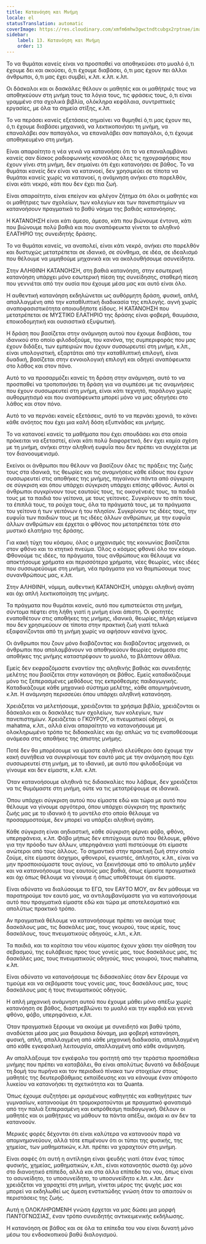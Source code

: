 ```yaml
---
title: Κατανόηση και Μνήμη
locale: el
statusTranslation: automatic
coverImage: https://res.cloudinary.com/xmfm6mhw3gwctndtcubgx2rptnae/image/upload/v1740337243/small_cover_educacion_fundamental_a051170f1c.webp
sidebar:
    label: 13. Κατανόηση και Μνήμη
    order: 13
---
```

Το να θυμάται κανείς είναι να προσπαθεί να αποθηκεύσει στο μυαλό ό,τι έχουμε δει και ακούσει, ό,τι έχουμε διαβάσει, ό,τι μας έχουν πει άλλοι άνθρωποι, ό,τι μας έχει συμβεί, κ.λπ. κ.λπ. κ.λπ.

Οι δάσκαλοι και οι δασκάλες θέλουν οι μαθητές και οι μαθήτριές τους να αποθηκεύουν στη μνήμη τους τα λόγια τους, τις φράσεις τους, ό,τι είναι γραμμένο στα σχολικά βιβλία, ολόκληρα κεφάλαια, συντριπτικές εργασίες, με όλα τα σημεία στίξης, κ.λπ.

Το να περάσει κανείς εξετάσεις σημαίνει να θυμηθεί ό,τι μας έχουν πει, ό,τι έχουμε διαβάσει μηχανικά, να λεκτικοποιήσει τη μνήμη, να επαναλάβει σαν παπαγάλοι, να επαναλάβει σαν παπαγάλοι, ό,τι έχουμε αποθηκευμένο στη μνήμη.

Είναι απαραίτητο η νέα γενιά να κατανοήσει ότι το να επαναλαμβάνει κανείς σαν δίσκος ραδιοφωνικής κονσόλας όλες τις ηχογραφήσεις που έχουν γίνει στη μνήμη, δεν σημαίνει ότι έχει κατανοήσει σε βάθος. Το να θυμάται κανείς δεν είναι να κατανοεί, δεν χρησιμεύει σε τίποτα να θυμάται κανείς χωρίς να κατανοεί, η ανάμνηση ανήκει στο παρελθόν, είναι κάτι νεκρό, κάτι που δεν έχει πια ζωή.

Είναι απαραίτητο, είναι επείγον και φλέγον ζήτημα ότι όλοι οι μαθητές και οι μαθήτριες των σχολείων, των κολεγίων και των πανεπιστημίων να κατανοήσουν πραγματικά το βαθύ νόημα της βαθιάς κατανόησης.

Η ΚΑΤΑΝΟΗΣΗ είναι κάτι άμεσο, άμεσο, κάτι που βιώνουμε έντονα, κάτι που βιώνουμε πολύ βαθιά και που αναπόφευκτα γίνεται το αληθινό ΕΛΑΤΗΡΙΟ της συνειδητής δράσης.

Το να θυμάται κανείς, να αναπολεί, είναι κάτι νεκρό, ανήκει στο παρελθόν και δυστυχώς μετατρέπεται σε ιδανικό, σε σύνθημα, σε ιδέα, σε ιδεαλισμό που θέλουμε να μιμηθούμε μηχανικά και να ακολουθήσουμε ασυνείδητα.

Στην ΑΛΗΘΙΝΗ ΚΑΤΑΝΟΗΣΗ, στη βαθιά κατανόηση, στην εσωτερική κατανόηση υπάρχει μόνο εσωτερική πίεση της συνείδησης, σταθερή πίεση που γεννιέται από την ουσία που έχουμε μέσα μας και αυτό είναι όλο.

Η αυθεντική κατανόηση εκδηλώνεται ως αυθόρμητη δράση, φυσική, απλή, απαλλαγμένη από την καταθλιπτική διαδικασία της επιλογής. αγνή χωρίς αναποφασιστικότητα οποιουδήποτε είδους. Η ΚΑΤΑΝΟΗΣΗ που μετατρέπεται σε ΜΥΣΤΙΚΟ ΕΛΑΤΗΡΙΟ της δράσης είναι φοβερή, θαυμάσια, εποικοδομητική και ουσιαστικά εξυψωτική.

Η δράση που βασίζεται στην ανάμνηση αυτού που έχουμε διαβάσει, του ιδανικού στο οποίο φιλοδοξούμε, του κανόνα, της συμπεριφοράς που μας έχουν διδάξει, των εμπειριών που έχουν συσσωρευτεί στη μνήμη, κ.λπ., είναι υπολογιστική, εξαρτάται από την καταθλιπτική επιλογή, είναι δυαδική, βασίζεται στην εννοιολογική επιλογή και οδηγεί αναπόφευκτα στο λάθος και στον πόνο.

Αυτό το να προσαρμόζει κανείς τη δράση στην ανάμνηση, αυτό το να προσπαθεί να τροποποιήσει τη δράση για να συμπέσει με τις αναμνήσεις που έχουν συσσωρευτεί στη μνήμη, είναι κάτι τεχνητό, παράλογο χωρίς αυθορμητισμό και που αναπόφευκτα μπορεί μόνο να μας οδηγήσει στο λάθος και στον πόνο.

Αυτό το να περνάει κανείς εξετάσεις, αυτό το να περνάει χρονιά, το κάνει κάθε ανόητος που έχει μια καλή δόση εξυπνάδας και μνήμης.

Το να κατανοεί κανείς τα μαθήματα που έχει σπουδάσει και στα οποία πρόκειται να εξεταστεί, είναι κάτι πολύ διαφορετικό, δεν έχει καμία σχέση με τη μνήμη, ανήκει στην αληθινή ευφυΐα που δεν πρέπει να συγχέεται με τον διανοουμενισμό.

Εκείνοι οι άνθρωποι που θέλουν να βασίζουν όλες τις πράξεις της ζωής τους στα ιδανικά, τις θεωρίες και τις αναμνήσεις κάθε είδους που έχουν συσσωρευτεί στις αποθήκες της μνήμης, πηγαίνουν πάντα από σύγκριση σε σύγκριση και όπου υπάρχει σύγκριση υπάρχει επίσης φθόνος. Αυτοί οι άνθρωποι συγκρίνουν τους εαυτούς τους, τις οικογένειές τους, τα παιδιά τους με τα παιδιά του γείτονα, με τους γείτονες. Συγκρίνουν το σπίτι τους, τα έπιπλά τους, τα ρούχα τους, όλα τα πράγματά τους, με τα πράγματα του γείτονα ή των γειτόνων ή του πλησίον. Συγκρίνουν τις ιδέες τους, την ευφυΐα των παιδιών τους με τις ιδέες άλλων ανθρώπων, με την ευφυΐα άλλων ανθρώπων και έρχεται ο φθόνος που μετατρέπεται τότε στο μυστικό ελατήριο της δράσης.

Για κακή τύχη του κόσμου, όλος ο μηχανισμός της κοινωνίας βασίζεται στον φθόνο και το κτητικό πνεύμα. Όλος ο κόσμος φθονεί όλο τον κόσμο. Φθονούμε τις ιδέες, τα πράγματα, τους ανθρώπους και θέλουμε να αποκτήσουμε χρήματα και περισσότερα χρήματα, νέες θεωρίες, νέες ιδέες που συσσωρεύουμε στη μνήμη, νέα πράγματα για να θαμπώσουμε τους συνανθρώπους μας, κ.λπ.

Στην ΑΛΗΘΙΝΗ, νόμιμη, αυθεντική ΚΑΤΑΝΟΗΣΗ, υπάρχει αληθινή αγάπη και όχι απλή λεκτικοποίηση της μνήμης.

Τα πράγματα που θυμάται κανείς, αυτό που εμπιστεύεται στη μνήμη, σύντομα πέφτει στη λήθη γιατί η μνήμη είναι άπιστη. Οι φοιτητές εναποθέτουν στις αποθήκες της μνήμης, ιδανικά, θεωρίες, πλήρη κείμενα που δεν χρησιμεύουν σε τίποτα στην πρακτική ζωή γιατί τελικά εξαφανίζονται από τη μνήμη χωρίς να αφήσουν κανένα ίχνος.

Οι άνθρωποι που ζουν μόνο διαβάζοντας και διαβάζοντας μηχανικά, οι άνθρωποι που απολαμβάνουν να αποθηκεύουν θεωρίες ανάμεσα στις αποθήκες της μνήμης καταστρέφουν το μυαλό, το βλάπτουν άθλια.

Εμείς δεν εκφραζόμαστε εναντίον της αληθινής βαθιάς και συνειδητής μελέτης που βασίζεται στην κατανόηση σε βάθος. Εμείς καταδικάζουμε μόνο τις ξεπερασμένες μεθόδους της εκπρόθεσμης παιδαγωγικής. Καταδικάζουμε κάθε μηχανικό σύστημα μελέτης, κάθε απομνημόνευση, κ.λπ. Η ανάμνηση περισσεύει όπου υπάρχει αληθινή κατανόηση.

Χρειάζεται να μελετήσουμε, χρειάζονται τα χρήσιμα βιβλία, χρειάζονται οι δάσκαλοι και οι δασκάλες των σχολείων, των κολεγίων, των πανεπιστημίων. Χρειάζεται ο ΓΚΟΥΡΟΥ, οι πνευματικοί οδηγοί, οι mahatma, κ.λπ., αλλά είναι απαραίτητο να κατανοήσουμε με ολοκληρωμένο τρόπο τις διδασκαλίες και όχι απλώς να τις εναποθέσουμε ανάμεσα στις αποθήκες της άπιστης μνήμης.

Ποτέ δεν θα μπορέσουμε να είμαστε αληθινά ελεύθεροι όσο έχουμε την κακή συνήθεια να συγκρίνουμε τον εαυτό μας με την ανάμνηση που έχει συσσωρευτεί στη μνήμη, με το ιδανικό, με αυτό που φιλοδοξούμε να γίνουμε και δεν είμαστε, κ.λπ. κ.λπ.

Όταν κατανοήσουμε αληθινά τις διδασκαλίες που λάβαμε, δεν χρειάζεται να τις θυμόμαστε στη μνήμη, ούτε να τις μετατρέψουμε σε ιδανικά.

Όπου υπάρχει σύγκριση αυτού που είμαστε εδώ και τώρα με αυτό που θέλουμε να γίνουμε αργότερα, όπου υπάρχει σύγκριση της πρακτικής ζωής μας με το ιδανικό ή το μοντέλο στο οποίο θέλουμε να προσαρμοστούμε, δεν μπορεί να υπάρξει αληθινή αγάπη.

Κάθε σύγκριση είναι αηδιαστική, κάθε σύγκριση φέρνει φόβο, φθόνο, υπερηφάνεια, κ.λπ. Φόβο μήπως δεν επιτύχουμε αυτό που θέλουμε, φθόνο για την πρόοδο των άλλων, υπερηφάνεια γιατί πιστεύουμε ότι είμαστε ανώτεροι από τους άλλους. Το σημαντικό στην πρακτική ζωή στην οποία ζούμε, είτε είμαστε άσχημοι, φθονεροί, εγωιστές, άπληστοι, κ.λπ., είναι να μην προσποιούμαστε τους αγίους, να ξεκινήσουμε από το απόλυτο μηδέν και να κατανοήσουμε τους εαυτούς μας βαθιά, όπως είμαστε πραγματικά και όχι όπως θέλουμε να γίνουμε ή όπως υποθέτουμε ότι είμαστε.

Είναι αδύνατο να διαλύσουμε το ΕΓΩ, τον ΕΑΥΤΟ ΜΟΥ, αν δεν μάθουμε να παρατηρούμε τον εαυτό μας, να αντιλαμβανόμαστε για να κατανοήσουμε αυτό που πραγματικά είμαστε εδώ και τώρα με αποτελεσματικό και απολύτως πρακτικό τρόπο.

Αν πραγματικά θέλουμε να κατανοήσουμε πρέπει να ακούμε τους δασκάλους μας, τις δασκάλες μας, τους γκουρού, τους ιερείς, τους δασκάλους, τους πνευματικούς οδηγούς, κ.λπ., κ.λπ.

Τα παιδιά, και τα κορίτσια του νέου κύματος έχουν χάσει την αίσθηση του σεβασμού, της ευλάβειας προς τους γονείς μας, τους δασκάλους μας, τις δασκάλες μας, τους πνευματικούς οδηγούς, τους γκουρού, τους mahatma, κ.λπ.

Είναι αδύνατο να κατανοήσουμε τις διδασκαλίες όταν δεν ξέρουμε να τιμούμε και να σεβόμαστε τους γονείς μας, τους δασκάλους μας, τους δασκάλους μας ή τους πνευματικούς οδηγούς.

Η απλή μηχανική ανάμνηση αυτού που έχουμε μάθει μόνο απέξω χωρίς κατανόηση σε βάθος, διαστρεβλώνει το μυαλό και την καρδιά και γεννά φθόνο, φόβο, υπερηφάνεια, κ.λπ.

Όταν πραγματικά ξέρουμε να ακούμε με συνειδητό και βαθύ τρόπο, αναδύεται μέσα μας μια θαυμάσια δύναμη, μια φοβερή κατανόηση, φυσική, απλή, απαλλαγμένη από κάθε μηχανική διαδικασία, απαλλαγμένη από κάθε εγκεφαλική λειτουργία, απαλλαγμένη από κάθε ανάμνηση.

Αν απαλλάξουμε τον εγκέφαλο του φοιτητή από την τεράστια προσπάθεια μνήμης που πρέπει να καταβάλει, θα είναι απολύτως δυνατό να διδάξουμε τη δομή του πυρήνα και τον περιοδικό πίνακα των στοιχείων στους μαθητές της δευτεροβάθμιας εκπαίδευσης και να κάνουμε έναν απόφοιτο λυκείου να κατανοήσει τη σχετικότητα και τα Quanta.

Όπως έχουμε συζητήσει με ορισμένους καθηγητές και καθηγήτριες των γυμνασίων, κατανοούμε ότι τρομοκρατούνται με πραγματικό φανατισμό από την παλιά ξεπερασμένη και εκπρόθεσμη παιδαγωγική. Θέλουν οι μαθητές και οι μαθήτριες να μάθουν τα πάντα απέξω, ακόμα κι αν δεν τα κατανοούν.

Μερικές φορές δέχονται ότι είναι καλύτερα να κατανοούν παρά να απομνημονεύουν, αλλά τότε επιμένουν ότι οι τύποι της φυσικής, της χημείας, των μαθηματικών, κ.λπ. πρέπει να χαραχτούν στη μνήμη.

Είναι σαφές ότι αυτή η αντίληψη είναι ψευδής γιατί όταν ένας τύπος φυσικής, χημείας, μαθηματικών, κ.λπ., είναι κατανοητός σωστά όχι μόνο στο διανοητικό επίπεδο, αλλά και στα άλλα επίπεδα του νου, όπως είναι το ασυνείδητο, το υποσυνείδητο, το υποσυνείδητο κ.λπ. κ.λπ. Δεν χρειάζεται να χαραχτεί στη μνήμη, γίνεται μέρος της ψυχής μας και μπορεί να εκδηλωθεί ως άμεση ενστικτώδης γνώση όταν το απαιτούν οι περιστάσεις της ζωής.

Αυτή η ΟΛΟΚΛΗΡΩΜΕΝΗ γνώση έρχεται να μας δώσει μια μορφή ΠΑΝΤΟΓΝΩΣΙΑΣ, έναν τρόπο συνειδητής αντικειμενικής εκδήλωσης.

Η κατανόηση σε βάθος και σε όλα τα επίπεδα του νου είναι δυνατή μόνο μέσω του ενδοσκοπικού βαθύ διαλογισμού.

